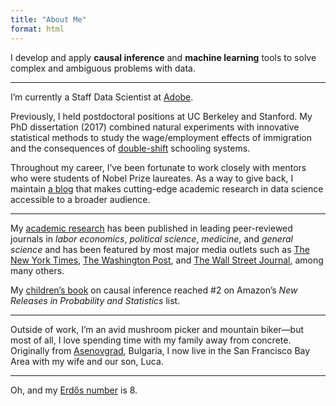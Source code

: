 ```yaml
---
title: "About Me"
format: html
---
```


I develop and apply **causal inference** and **machine learning** tools to solve complex and ambiguous problems with data.

_________

I'm currently a Staff Data Scientist at [Adobe](https://business.adobe.com){target="_blank"}.

Previously, I held postdoctoral positions at UC Berkeley and Stanford. My PhD dissertation (2017) combined natural experiments with innovative statistical methods to study the wage/employment effects of immigration and the consequences of [double-shift](https://en.wikipedia.org/wiki/Double_shift_school){target="_blank"} schooling systems.

Throughout my career, I’ve been fortunate to work closely with mentors who were students of Nobel Prize laureates. As a way to give back, I maintain [a blog](https://yasenov.com/blog/){target="_blank"} that makes cutting-edge academic research in data science accessible to a broader audience.

******

My [academic research](https://yasenov.com/research/){target="_blank"} has been published in leading peer-reviewed journals in *labor economics*, *political science*, *medicine*, and *general science* and has been featured by most major media outlets such as [The New York Times](https://www.nytimes.com/2017/10/24/business/economy/immigration-jobs.html){target="_blank"}, [The Washington Post](https://www.washingtonpost.com/politics/2020/04/07/trump-administration-is-raising-application-fee-us-citizenship-that-will-cost-us-later/){target="_blank"}, and [The Wall Street Journal](https://www.wsj.com/articles/new-evidence-on-immigrants-and-jobs-1453162462){target="_blank"}, among many others.

My [children’s book](https://yasenov.com/childrens-book/){target="_blank"} on causal inference reached $\#2$ on Amazon’s *New Releases in Probability and Statistics* list.

******

Outside of work, I’m an avid mushroom picker and mountain biker—but most of all, I love spending time with my family away from concrete. Originally from [Asenovgrad](https://en.wikipedia.org/wiki/Asenovgrad){target="_blank"}, Bulgaria, I now live in the San Francisco Bay Area with my wife and our son, Luca.

******

Oh, and my [Erdős number](https://en.wikipedia.org/wiki/Erd%C5%91s_number){target="_blank"} is $8$.
